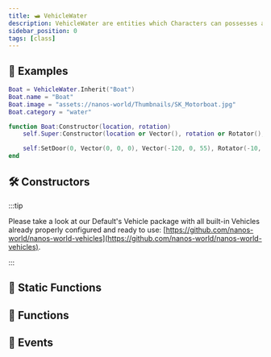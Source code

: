 ```yaml
---
title: 🛥️ VehicleWater
description: VehicleWater are entities which Characters can possesses and drive over the water with dynamic physics.
sidebar_position: 0
tags: [class]
---
```


<HeaderDeclaration type="Class" name="VehicleWater" image="/img/docs/vehicle-water.webp" />


## 🎒 Examples

```lua title="Server/Index.lua"
Boat = VehicleWater.Inherit("Boat")
Boat.name = "Boat"
Boat.image = "assets://nanos-world/Thumbnails/SK_Motorboat.jpg"
Boat.category = "water"

function Boat:Constructor(location, rotation)
	self.Super:Constructor(location or Vector(), rotation or Rotator(), "nanos-world::SK_Motorboat")

	self:SetDoor(0, Vector(0, 0, 0), Vector(-120, 0, 55), Rotator(-10, 0, 0), 200, -100)
end
```

<ExamplesDeclaration type="Class" name="VehicleWater" />


## 🛠 Constructors

<ConstructorDeclaration type="Class" name="VehicleWater" />

:::tip

Please take a look at our Default's Vehicle package with all built-in Vehicles already properly configured and ready to use: [https://github.com/nanos-world/nanos-world-vehicles](https://github.com/nanos-world/nanos-world-vehicles).

:::


## 🗿 Static Functions

<StaticFunctionsDeclaration type="Class" name="VehicleWater" />


## 🦠 Functions

<FunctionsDeclaration type="Class" name="VehicleWater" />


## 🚀 Events

<EventsDeclaration type="Class" name="VehicleWater" />
